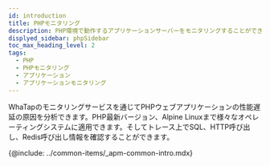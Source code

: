 ```yaml
---
id: introduction
title: PHPモニタリング
description: PHP環境で動作するアプリケーションサーバーをモニタリングすることができます。
displyed_sidebar: phpSidebar
toc_max_heading_level: 2
tags:
  - PHP
  - PHPモニタリング
  - アプリケーション
  - アプリケーションモニタリング
---
```



<!-- PHP 개요 들어갈 자리 -->

WhaTapのモニタリングサービスを通じてPHPウェブアプリケーションの性能遅延の原因を分析できます。PHP最新バージョン、Alpine Linuxまで様々なオペレーティングシステムに適用できます。そしてトレース上でSQL、HTTP呼び出し、Redis呼び出し情報を確認することができます。 

<!-- {@video: https://www.whatap.io/video/product/ko/app_php.mp4} -->

{@include: ../common-items/_apm-common-intro.mdx}  
